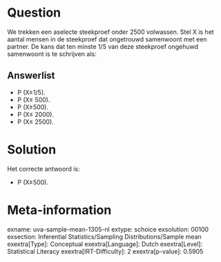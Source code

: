 Question
========

We trekken een aselecte steekproef onder 2500 volwassen. Stel X is het
aantal mensen in de steekproef dat ongetrouwd samenwoont met een
partner. De kans dat ten minste 1/5 van deze steekproef ongehuwd
samenwoont is te schrijven als:

Answerlist
----------

* P (X≥1/5).
* P (X≤ 500).
* P (X≥500).
* P (X≤ 2000).
* P (X≤ 2500).

Solution
========

Het correcte antwoord is: 

* P (X≥500).

Meta-information
================
exname: uva-sample-mean-1305-nl
extype: schoice
exsolution: 00100
exsection: Inferential Statistics/Sampling Distributions/Sample mean
exextra[Type]: Conceptual
exextra[Language]: Dutch
exextra[Level]: Statistical Literacy
exextra[IRT-Difficulty]: 2
exextra[p-value]: 0.5905
